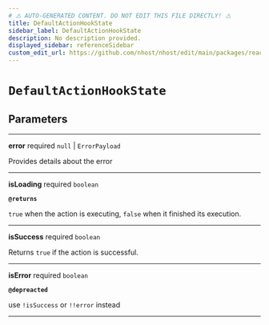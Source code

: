 ```yaml
---
# ⚠️ AUTO-GENERATED CONTENT. DO NOT EDIT THIS FILE DIRECTLY! ⚠️
title: DefaultActionHookState
sidebar_label: DefaultActionHookState
description: No description provided.
displayed_sidebar: referenceSidebar
custom_edit_url: https://github.com/nhost/nhost/edit/main/packages/react/src/hooks/common.ts#L30
---
```


# `DefaultActionHookState`

## Parameters

---

**<span className="parameter-name">error</span>** <span className="optional-status">required</span> `null` | `ErrorPayload`

Provides details about the error

---

**<span className="parameter-name">isLoading</span>** <span className="optional-status">required</span> `boolean`

**`@returns`**

`true` when the action is executing, `false` when it finished its execution.

---

**<span className="parameter-name">isSuccess</span>** <span className="optional-status">required</span> `boolean`

Returns `true` if the action is successful.

---

**<span className="parameter-name">isError</span>** <span className="optional-status">required</span> `boolean`

**`@depreacted`**

use `!isSuccess` or `!!error` instead

---
